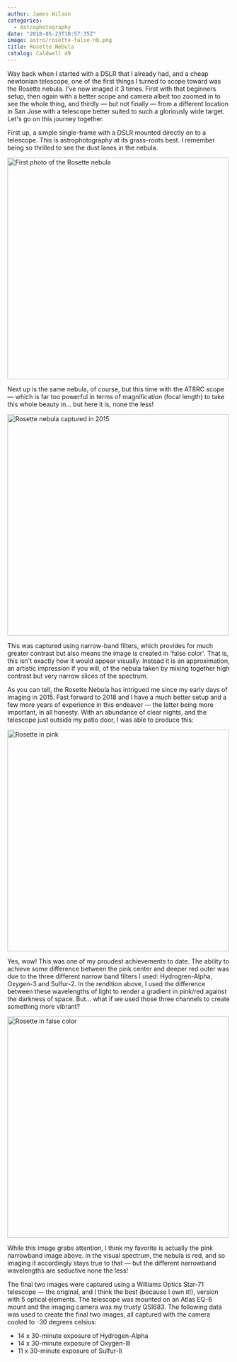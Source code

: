 ```yaml
---
author: James Wilson
categories:
  - Astrophotography
date: "2018-05-23T10:57:35Z"
image: astro/rosette-false-nb.png
title: Rosette Nebula
catalog: Caldwell 49
---
```



Way back when I started with a DSLR that I already had, and a cheap newtonian telescope, one of the first things I turned to scope toward was the Rosette nebula. I've now imaged it 3 times. First with that beginners setup, then again with a better scope and camera albeit too zoomed in to see the whole thing, and thirdly — but not finally — from a different location in San Jose with a telescope better suited to such a gloriously wide target. Let's go on this journey together.

First up, a simple single-frame with a DSLR mounted directly on to a telescope. This is astrophotography at its grass-roots best. I remember being so thrilled to see the dust lanes in the nebula.

<Image
  src="/astro/rosette-first.jpg"
  width="500"
  aspectRatio="16:9"
  format="png"
  alt="First photo of the Rosette nebula"
/>

Next up is the same nebula, of course, but this time with the AT8RC scope — which is far too powerful in terms of magnification (focal length) to take this whole beauty in… but here it is, none the less!

<Image
  src="/astro/rosette-2015.jpg"
  width="500"
  height="500"
  format="png"
  alt="Rosette nebula captured in 2015"
/>

This was captured using narrow-band filters, which provides for much greater contrast but also means the image is created in ‘false color'. That is, this isn't exactly how it would appear visually. Instead it is an approximation, an artistic impression if you will, of the nebula taken by mixing together high contrast but very narrow slices of the spectrum.

As you can tell, the Rosette Nebula has intrigued me since my early days of imaging in 2015. Fast forward to 2018 and I have a much better setup and a few more years of experience in this endeavor — the latter being more important, in all honesty. With an abundance of clear nights, and the telescope just outside my patio door, I was able to produce this:

<Image
  src="/astro/rosette-pink.png"
  width="500"
  height="500"
  format="png"
  alt="Rosette in pink"
/>

Yes, wow! This was one of my proudest achievements to date. The ability to achieve some difference between the pink center and deeper red outer was due to the three different narrow band filters I used: Hydrogren-Alpha, Oxygen-3 and Sulfur-2. In the rendition above, I used the difference between these wavelengths of light to render a gradient in pink/red against the darkness of space. But… what if we used those three channels to create something more vibrant?

<Image
  src="/astro/rosette-false-nb.png"
  width="500"
  height="500"
  format="png"
  alt="Rosette in false color"
/>

While this image grabs attention, I think my favorite is actually the pink narrowband image above. In the visual spectrum, the nebula is red, and so imaging it accordingly stays true to that — but the different narrowband wavelengths are seductive none the less!

The final two images were captured using a Williams Optics Star-71 telescope — the original, and I think the best (because I own it!), version with 5 optical elements. The telescope was mounted on an Atlas EQ-6 mount and the imaging camera was my trusty QSI683. The following data was used to create the final two images, all captured with the camera cooled to -30 degrees celsius:

- 14 x 30-minute exposure of Hydrogen-Alpha
- 14 x 30-minute exposure of Oxygen-III
- 11 x 30-minute exposure of Sulfur-II
